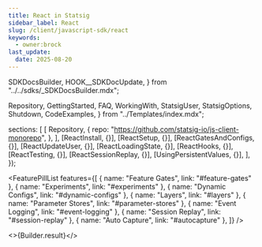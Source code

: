 ```yaml
---
title: React in Statsig
sidebar_label: React
slug: /client/javascript-sdk/react
keywords:
  - owner:brock
last_update:
  date: 2025-08-20
---
```





  SDKDocsBuilder,
  HOOK__SDKDocUpdate,
} from "../../sdks/_SDKDocsBuilder.mdx";

  Repository,
  GettingStarted,
  FAQ,
  WorkingWith,
  StatsigUser,
  StatsigOptions,
  Shutdown,
  CodeExamples,
} from "../Templates/index.mdx";











  sections: [
    [
      Repository,
      {
        repo: "https://github.com/statsig-io/js-client-monorepo",
      },
    ],
    [ReactInstall, {}],
    [ReactSetup, {}],
    [ReactGatesAndConfigs, {}],
    [ReactUpdateUser, {}],
    [ReactLoadingState, {}],
    [ReactHooks, {}],
    [ReactTesting, {}],
    [ReactSessionReplay, {}],
    [UsingPersistentValues, {}],
  ],
});


<FeaturePillList
  features={[
    { name: "Feature Gates", link: "#feature-gates" },
    { name: "Experiments", link: "#experiments" },
    { name: "Dynamic Configs", link: "#dynamic-configs" },
    { name: "Layers", link: "#layers" },
    { name: "Parameter Stores", link: "#parameter-stores" },
    { name: "Event Logging", link: "#event-logging" },
    { name: "Session Replay", link: "#session-replay" },
    { name: "Auto Capture", link: "#autocapture" },
  ]}
/>

<SampleTipText />

<>{Builder.result}</>

